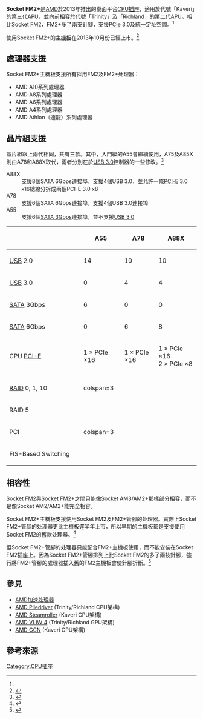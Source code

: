 {{noteTA
|G1=IT
}}
{{Infobox CPU socket
|name = Socket FM2+
|image = [[File:AMD_Socket_FM2+.JPG|280px]]
|formfactors = 陶瓷/有機物[[插针网格阵列封装|插针网格阵列封装]]
|type = PGA-[[零插拔力插座|ZIF]]
|contacts = 906
|protocol = UMI
|fsb = 100MHz
|voltage = 0.825V - 1.475V
|processors = A10-5x00/6xx0/7xx0系列<br>A8-5x00/6xx0/76x0系列<br>A6-5400/64x0/7400系列<br>A4-5300/63x0/7300系列<br>Athlon X4 700/800系列<br>Athlon X2 300/400系列<br>Sempron X2 200系列<br>FirePro A300系列
}}

'''Socket FM2+'''是[[AMD|AMD]]於2013年推出的桌面平台[[CPU插座|CPU插座]]，適用於代號「Kaveri」的第三代[[AMD_APU|APU]]，並向前相容於代號「Trinity」及「Richland」的第二代APU。相比Socket FM2，FM2+多了兩支針腳，支援[[PCIe|PCIe]] 3.0及[[定址空間|統一定址空間]]。<ref name=WCCF /> 

使用Socket FM2+的[[主機板|主機板]]在2013年10月份已經上市。<ref>{{cite news|title=支援 Kaveri APU，ASUS 發表世界首批 FM2+ 腳位主機板|url=http://chinese.vr-zone.com/75206/asus-launched-new-mobo-for-kaveri-fm2plus-socket-a88x-07252013/?utm_source=rss&utm_medium=rss&utm_campaign=asus-launched-new-mobo-for-kaveri-fm2plus-socket-a88x-07252013|accessdate=2013-10-22|newspaper=VR-zone|archive-date=2013-11-05|archive-url=https://web.archive.org/web/20131105062332/http://chinese.vr-zone.com/75206/asus-launched-new-mobo-for-kaveri-fm2plus-socket-a88x-07252013/?utm_source=rss&utm_medium=rss&utm_campaign=asus-launched-new-mobo-for-kaveri-fm2plus-socket-a88x-07252013|dead-url=no}}</ref>

== 處理器支援 ==
Socket FM2+主機板支援所有採用FM2及FM2+处理器：
*AMD A10系列處理器
*AMD A8系列處理器
*AMD A6系列處理器
*AMD A4系列處理器
*AMD Athlon（速龍）系列處理器

== 晶片組支援 ==
晶片組跟上兩代相同，共有三款。其中，入門級的A55會繼續使用，A75及A85X則由A78和A88X取代，兩者分別在於[[USB_3.0|USB 3.0]]控制器的一些修改。<ref name=WCCF>{{cite news|title=ASUS Releases A88X Chipset Based FM2+ Motherboard Lineup|url=http://wccftech.com/asus-releases-entire-a88x-chipset-fm2-motherboard-lineup-including-flagship-a88xpro-kaveri-apus/|accessdate=2013-10-26|newspaper=WCCF|archive-date=2013-10-29|archive-url=https://web.archive.org/web/20131029194005/http://wccftech.com/asus-releases-entire-a88x-chipset-fm2-motherboard-lineup-including-flagship-a88xpro-kaveri-apus/|dead-url=no}}</ref> 
;A88X
:支援8個SATA 6Gbps連接埠，支援4個USB 3.0，並允許一條[[PCI-E|PCI-E]] 3.0 x16總線分拆成兩個PCI-E 3.0 x8
;A78
:支援6個SATA 6Gbps連接埠，支援4個USB 3.0連接埠
;A55
:支援6個[[SATA|SATA 3Gbps]]連接埠，並不支援[[USB_3.0|USB 3.0]]

{| class="wikitable" style="text-align: center"
|-
! style="width:250px;"|  || style="width:100px;"| A55 || style="width:100px;"| A78 || style="width:125px;"| A88X
|-
! [[USB|USB]] 2.0
| 14|| 10||10
|-
! [[USB|USB]] 3.0
| 0|| 4||4
|-
! [[SATA|SATA]] 3Gbps
| 6 || 0 || 0
|-
! [[SATA|SATA]] 6Gbps
| 0 || 6 || 8
|-
! CPU [[PCI-E|PCI-E]]
| 1 × PCIe ×16 || 1 × PCIe ×16 || 1 × PCIe ×16<br>2 × PCIe ×8
|-
|-
! [[RAID|RAID]] 0, 1, 10
| colspan=3 {{Yes}}
|-
! RAID 5
| {{No}} || {{Yes}} || {{Yes}}
|-
! PCI
| colspan=3 {{Yes}}
|-
! FIS-Based Switching
| {{no}}||{{yes}}||{{yes}}
|}

== 相容性 ==
Socket FM2與Socket FM2+之間只能像Socket AM3/AM2+那樣部分相容，而不是像Socket AM2/AM2+能完全相容。

Socket FM2+主機板支援使用Socket FM2及FM2+管腳的处理器。實際上Socket FM2+管腳的处理器更比主機板遲半年上市，所以早期的主機板都是支援使用Socket FM2的舊款处理器。<ref>{{cite news|title=「Kaveri」由「Carrizo」取代，AMD FM2+ 腳位生命週期將延長至 2015|url=http://chinese.vr-zone.com/75619/amd-will-use-carrizo-to-replace-kaveri-at-2015-and-scoping-ddr4-07262013/|accessdate=2013-10-27|newspaper=VR-zone|date=2013-07-27|archive-date=2013-09-28|archive-url=https://web.archive.org/web/20130928100329/http://chinese.vr-zone.com/75619/amd-will-use-carrizo-to-replace-kaveri-at-2015-and-scoping-ddr4-07262013/|dead-url=no}}</ref>

但Socket FM2+管腳的处理器只能配合FM2+主機板使用，而不能安裝在Socket FM2插座上。因為Socket FM2+管腳排列上比Socket FM2的多了兩技針腳，強行將FM2+管腳的處理器插入舊的FM2主機板會使針腳折斷。<ref>{{cite news|title=Upcoming Socket FM2+ Will Support Older Trinity and Richland APUs|url=http://www.tomshardware.com/news/Kaveri-AMD-FM2-FM2b-Socket,22949.html|accessdate=2013-10-27|newspaper=Tom's Hardware|date=2013-06-06}}</ref>

== 參見 ==
*[[AMD加速处理器|AMD加速处理器]]
*[[AMD_Piledriver|AMD Piledriver]] (Trinity/Richland CPU架構)
*[[AMD_Steamroller|AMD Steamroller]] (Kaveri CPU架構)
*[[VLIW4|AMD VLIW 4]] (Trinity/Richland GPU架構)
*[[GCN架構|AMD GCN]] (Kaveri GPU架構)

== 參考來源 ==
{{Reflist}}

{{AMDsock}}

[[Category:CPU插座|Category:CPU插座]]